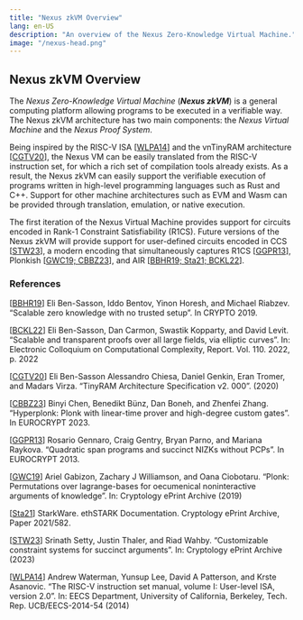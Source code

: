 ```yaml
---
title: "Nexus zkVM Overview"
lang: en-US
description: "An overview of the Nexus Zero-Knowledge Virtual Machine."
image: "/nexus-head.png"
---
```


## Nexus zkVM Overview

The *Nexus Zero-Knowledge Virtual Machine* (***Nexus zkVM***) is a general computing platform allowing programs to be executed in a verifiable way.  The Nexus zkVM architecture has two main components: the *Nexus Virtual Machine* and the *Nexus Proof System*.

Being inspired by the RISC-V ISA [[WLPA14](#references)] and the vnTinyRAM architecture [[CGTV20](#references)], the Nexus VM can be easily translated from the RISC-V instruction set, for which a rich set of compilation tools already exists. As a result, the Nexus zkVM can easily support the verifiable execution of programs written in high-level programming languages such as Rust and C++. Support for other machine architectures such as EVM and Wasm can be provided through translation, emulation, or native execution.

The first iteration of the Nexus Virtual Machine provides support for circuits encoded in Rank-1 Constraint Satisfiability (R1CS). Future versions of the Nexus zkVM will provide support for user-defined circuits encoded in CCS [[STW23](#references)], a modern encoding that simultaneously captures R1CS [[GGPR13](#references)], Plonkish [[GWC19; CBBZ23](#references)], and AIR [[BBHR19; Sta21; BCKL22](#references)].

### References

[[BBHR19](https://www.iacr.org/archive/crypto2019/116940201/116940201.pdf)] Eli Ben-Sasson, Iddo Bentov, Yinon Horesh, and Michael Riabzev. “Scalable zero knowledge with no trusted setup”. In CRYPTO 2019.

[[BCKL22](https://eprint.iacr.org/2022/1542)] Eli Ben-Sasson, Dan Carmon, Swastik Kopparty, and David Levit. “Scalable and transparent proofs over all large fields, via elliptic curves”. In: Electronic Colloquium on Computational Complexity, Report. Vol. 110. 2022, p. 2022

[[CGTV20](https://www.scipr-lab.org/doc/TinyRAM-spec-2.000.pdf)] Eli Ben-Sasson Alessandro Chiesa, Daniel Genkin, Eran Tromer, and Madars Virza. “TinyRAM Architecture Specification v2. 000”. (2020) 

[[CBBZ23](https://eprint.iacr.org/2022/1355)] Binyi Chen, Benedikt Bünz, Dan Boneh, and Zhenfei Zhang. “Hyperplonk: Plonk with linear-time prover and high-degree custom gates”. In EUROCRYPT 2023. 

[[GGPR13](https://eprint.iacr.org/2012/215.pdf)] Rosario Gennaro, Craig Gentry, Bryan Parno, and Mariana Raykova. “Quadratic span programs and succinct NIZKs without PCPs”. In EUROCRYPT 2013.

[[GWC19](https://eprint.iacr.org/2019/953)] Ariel Gabizon, Zachary J Williamson, and Oana Ciobotaru. “Plonk: Permutations over lagrange-bases for oecumenical noninteractive arguments of knowledge”. In: Cryptology ePrint Archive (2019)

[[Sta21](https://eprint.iacr.org/2021/582)] StarkWare. ethSTARK Documentation. Cryptology ePrint Archive, Paper 2021/582. 

[[STW23](https://eprint.iacr.org/2023/552)] Srinath Setty, Justin Thaler, and Riad Wahby. “Customizable constraint systems for succinct arguments”. In: Cryptology ePrint Archive (2023)

[[WLPA14](https://www2.eecs.berkeley.edu/Pubs/TechRpts/2014/EECS-2014-54.pdf)] Andrew Waterman, Yunsup Lee, David A Patterson, and Krste Asanovic. “The RISC-V instruction set manual, volume I: User-level ISA, version 2.0”. In: EECS Department, University of California, Berkeley, Tech. Rep. UCB/EECS-2014-54 (2014)

    
[TinyRAM]: (https://www.scipr-lab.org/doc/TinyRAM-spec-2.000.pdf)
[RISCZero]: (https://www.risczero.com)
[zkMISP]: (https://whitepaper.zkm.io/whitepaper1.2.pdf)


